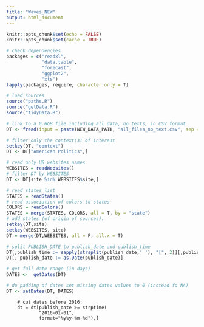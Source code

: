 ```yaml
---
title: "Waves_NEW"
output: html_document
---
```


```r
knitr::opts_chunk$set(echo = FALSE)
knitr::opts_chunk$set(cache = TRUE)

# check dependencies
packages = c("readxl",
             "data.table",
             "forecast",
             "ggplot2",
             "xts")
lapply(packages, require, character.only = T)

# load sources
source("paths.R")
source("getData.R")
source("tidyData.R")

```

```r
# link to a 0.6GB file including all data, no texts, in CSV format
DT <- fread(input = paste(NEW_DATA_PATH, "all_files_no_text.csv", sep = "/"), sep = ",", quote = '"')
```
```r
# filter only the context(s) of interest
setkey(DT, "context")
DT <- DT["American Politics",]
```

```r
# read only US websites names
WEBSITES = readWebsites()
# filter DT by WEBSITES
DT <- DT[site %in% WEBSITES$site,]
```

```r
# read states list
STATES = readStates()
# read association of colors to states
COLORS = readColors()
STATES = merge(STATES, COLORS, all = T, by = "state")
# add states (of origin of sources):
setkey(DT,site)
setkey(WEBSITES, site)
DT = merge(DT,WEBSITES, all = F, all.x = T)
```

```r
# split PUBLISH_DATE to publish_date and publish_time
DT[,publish_time := sapply(strsplit(publish_date,' '), "[", 2)][,publish_date := sapply(strsplit(publish_date,' '), "[", 1)]
DT[, publish_date := as.Date(publish_date)]

# get full date range (in days)
DATES <-  getDates(DT)

# do padding of dates set missing dates values to 0 (instead fo NA)
DT <- setDates(DT, DATES)
```

        # cut dates before 2016:
        dt = dt[publish_date >= strptime(
                "2016-01-01", 
                format="%y%y-%m-%d"),]


